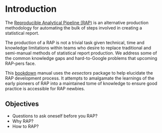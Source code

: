 # Introduction {#intro}

The [Reproducible Analytical Pipeline (RAP)](https://gdsdata.blog.gov.uk/2017/03/27/reproducible-analytical-pipeline/) is an alternative production methodology for automating the bulk of steps involved in creating a statistical report.  

The production of a RAP is not a trivial task given technical, time and knowledge limitations within teams who desire to replace traditional and semi-manual methods of statistical report production. We address some of the common knowledge gaps and hard-to-Google problems that upcoming RAP-pers face.  

This [bookdown](https://bookdown.org/yihui/bookdown/) manual uses the *eesectors* package to help elucidate the RAP development process. It attempts to amalgamate the learnings of the early pioneers of RAP into a maintained tome of knowledge to ensure good practice is accessible for RAP newbies.  

## Objectives

* Questions to ask oneself before you RAP?
* Why RAP?
* How to RAP?
